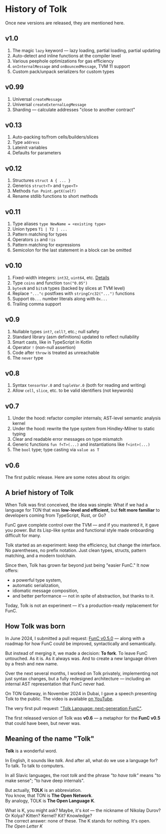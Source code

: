 
# History of Tolk

Once new versions are released, they are mentioned here.


## v1.0

1. The magic `lazy` keyword — lazy loading, partial loading, partial updating
2. Auto-detect and inline functions at the compiler level
3. Various peephole optimizations for gas efficiency
4. `onInternalMessage` and `onBouncedMessage`, TVM 11 support
5. Custom pack/unpack serializers for custom types


## v0.99

1. Universal `createMessage`
2. Universal `createExternalLogMessage`
3. Sharding — calculate addresses "close to another contract"


## v0.13

1. Auto-packing to/from cells/builders/slices
2. Type `address`
3. Lateinit variables
4. Defaults for parameters


## v0.12

1. Structures `struct A { ... }`
2. Generics `struct<T>` and `type<T>`
3. Methods `fun Point.getX(self)`
4. Rename stdlib functions to short methods


## v0.11

1. Type aliases `type NewName = <existing type>`
2. Union types `T1 | T2 | ...`
3. Pattern matching for types
4. Operators `is` and `!is`
5. Pattern matching for expressions
6. Semicolon for the last statement in a block can be omitted


## v0.10

1. Fixed-width integers: `int32`, `uint64`, etc. [Details](https://github.com/ton-blockchain/ton/pull/1559)
2. Type `coins` and function `ton("0.05")`
3. `bytesN` and `bitsN` types (backed by slices at TVM level)
4. Replace `"..."c` postfixes with `stringCrc32("...")` functions
5. Support `0b...` number literals along with `0x...`
6. Trailing comma support


## v0.9

1. Nullable types `int?`, `cell?`, etc.; null safety
2. Standard library (asm definitions) updated to reflect nullability
3. Smart casts, like in TypeScript in Kotlin
4. Operator `!` (non-null assertion)
5. Code after `throw` is treated as unreachable
6. The `never` type


## v0.8

1. Syntax `tensorVar.0` and `tupleVar.0` (both for reading and writing)
2. Allow `cell`, `slice`, etc. to be valid identifiers (not keywords)


## v0.7

1. Under the hood: refactor compiler internals; AST-level semantic analysis kernel
2. Under the hood: rewrite the type system from Hindley-Milner to static typing
3. Clear and readable error messages on type mismatch
4. Generic functions `fun f<T>(...)` and instantiations like `f<int>(...)`
5. The `bool` type; type casting via `value as T`


## v0.6

The first public release. Here are some notes about its origin: 


## A brief history of Tolk

When Tolk was first conceived, the idea was simple:
What if we had a language for TON that was **low-level and efficient**, but **felt more familiar** to developers coming from TypeScript, Rust, or Go?

FunC gave complete control over the TVM — and if you mastered it, it gave you power.
But its Lisp-like syntax and functional style made onboarding difficult for many.

Tolk started as an experiment: keep the efficiency, but change the interface.
No parentheses, no prefix notation. Just clean types, structs, pattern matching, and a modern toolchain.

Since then, Tolk has grown far beyond just being "easier FunC." It now offers:
- a powerful type system,
- automatic serialization,
- idiomatic message composition,
- and better performance — not in spite of abstraction, but thanks to it.

Today, Tolk is not an experiment — it's a production-ready replacement for FunC.

## How Tolk was born

In June 2024, I submitted a pull request: [FunC v0.5.0](https://github.com/ton-blockchain/ton/pull/1026) — along with a roadmap for how FunC could be improved, syntactically and semantically.

But instead of merging it, we made a decision: **To fork**.
To leave FunC untouched. As it is. As it always was. And to create a new language driven by a fresh and new name.

Over the next several months, I worked on Tolk privately, implementing not just syntax changes,
but a fully redesigned architecture — including an internal AST representation that FunC never had.

On TON Gateway, in November 2024 in Dubai, I gave a speech presenting Tolk to the public.
The video is available [on YouTube](https://www.youtube.com/watch?v=Frq-HUYGdbI).

The very first pull request: ["Tolk Language: next-generation FunC"](https://github.com/ton-blockchain/ton/pull/1345).

The first released version of Tolk was **v0.6** — a metaphor for the **FunC v0.5** that could have been, but never was.


## Meaning of the name "Tolk"

**Tolk** is a wonderful word. 

In English, it sounds like *talk*. And after all, what do we use a language for? To talk. To talk to computers. 

In all Slavic languages, the root *tolk* and the phrase *"to have tolk"* means "to make sense"; "to have deep internals".

But actually, **TOLK** is an abbreviation.  
You know, that TON is **The Open Network**.  
By analogy, TOLK is **The Open Language K**.   

What is K, you might ask? Maybe, it's *kot* — the nickname of Nikolay Durov? Or Kolya? Kitten? Kernel? Kit? Knowledge?  
The correct answer: none of these. The K stands for nothing. It's open.  
*The Open Letter K*

<Feedback />

